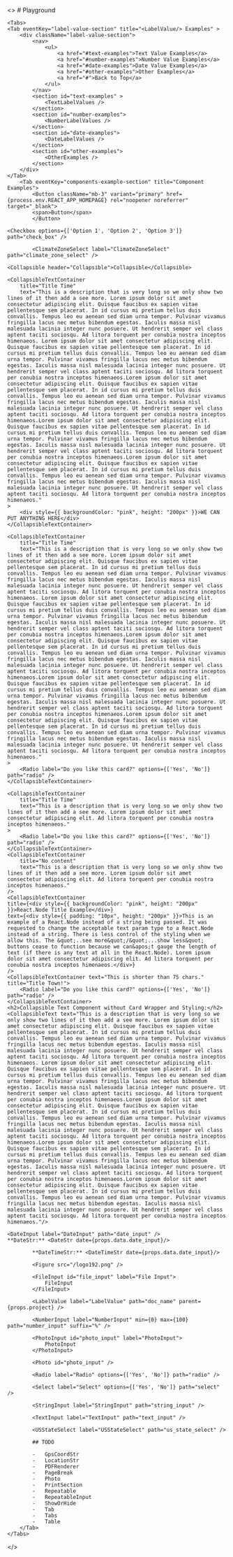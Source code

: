 
<>
    # Playground

    <Tabs>
    <Tab eventKey="label-value-section" title="<LabelValue/> Examples" >
        <div className="label-value-section">
            <nav>
                <ul>
                    <a href="#text-examples">Text Value Examples</a>
                    <a href="#number-examples">Number Value Examples</a>
                    <a href="#date-examples">Date Value Examples</a>
                    <a href="#other-examples">Other Examples</a>
                    <a href="#">Back to Top</a>
                </ul>
            </nav>
            <section id="text-examples" >
                <TextLabelValues />
            </section>
            <section id="number-examples">
                <NumberLabelValues />
            </section>
            <section id="date-examples">
                <DateLabelValues />
            </section>
            <section id="other-examples">
                <OtherExamples />
            </section>
        </div>
    </Tab>
        <Tab eventKey="components-example-section" title="Component Examples">
            <Button className="mb-3" variant="primary" href={process.env.REACT_APP_HOMEPAGE} rel="noopener noreferrer" target="_blank">
            <span>Button</span>
            </Button>

    <Checkbox options={['Option 1', 'Option 2', 'Option 3']} path="check_box" />

            <ClimateZoneSelect label="ClimateZoneSelect" path="climate_zone_select" />

    <Collapsible header="Collapsible">Collapsible</Collapsible>

    <CollapsibleTextContainer
        title="Title Time"
        text="This is a description that is very long so we only show two lines of it then add a see more. Lorem ipsum dolor sit amet consectetur adipiscing elit. Quisque faucibus ex sapien vitae pellentesque sem placerat. In id cursus mi pretium tellus duis convallis. Tempus leo eu aenean sed diam urna tempor. Pulvinar vivamus fringilla lacus nec metus bibendum egestas. Iaculis massa nisl malesuada lacinia integer nunc posuere. Ut hendrerit semper vel class aptent taciti sociosqu. Ad litora torquent per conubia nostra inceptos himenaeos. Lorem ipsum dolor sit amet consectetur adipiscing elit. Quisque faucibus ex sapien vitae pellentesque sem placerat. In id cursus mi pretium tellus duis convallis. Tempus leo eu aenean sed diam urna tempor. Pulvinar vivamus fringilla lacus nec metus bibendum egestas. Iaculis massa nisl malesuada lacinia integer nunc posuere. Ut hendrerit semper vel class aptent taciti sociosqu. Ad litora torquent per conubia nostra inceptos himenaeos.Lorem ipsum dolor sit amet consectetur adipiscing elit. Quisque faucibus ex sapien vitae pellentesque sem placerat. In id cursus mi pretium tellus duis convallis. Tempus leo eu aenean sed diam urna tempor. Pulvinar vivamus fringilla lacus nec metus bibendum egestas. Iaculis massa nisl malesuada lacinia integer nunc posuere. Ut hendrerit semper vel class aptent taciti sociosqu. Ad litora torquent per conubia nostra inceptos himenaeos.Lorem ipsum dolor sit amet consectetur adipiscing elit. Quisque faucibus ex sapien vitae pellentesque sem placerat. In id cursus mi pretium tellus duis convallis. Tempus leo eu aenean sed diam urna tempor. Pulvinar vivamus fringilla lacus nec metus bibendum egestas. Iaculis massa nisl malesuada lacinia integer nunc posuere. Ut hendrerit semper vel class aptent taciti sociosqu. Ad litora torquent per conubia nostra inceptos himenaeos.Lorem ipsum dolor sit amet consectetur adipiscing elit. Quisque faucibus ex sapien vitae pellentesque sem placerat. In id cursus mi pretium tellus duis convallis. Tempus leo eu aenean sed diam urna tempor. Pulvinar vivamus fringilla lacus nec metus bibendum egestas. Iaculis massa nisl malesuada lacinia integer nunc posuere. Ut hendrerit semper vel class aptent taciti sociosqu. Ad litora torquent per conubia nostra inceptos himenaeos."
    >
        <div style={{ backgroundColor: "pink", height: "200px" }}>WE CAN PUT ANYTHING HERE</div>
    </CollapsibleTextContainer>

    <CollapsibleTextContainer
        title="Title Time"
        text="This is a description that is very long so we only show two lines of it then add a see more. Lorem ipsum dolor sit amet consectetur adipiscing elit. Quisque faucibus ex sapien vitae pellentesque sem placerat. In id cursus mi pretium tellus duis convallis. Tempus leo eu aenean sed diam urna tempor. Pulvinar vivamus fringilla lacus nec metus bibendum egestas. Iaculis massa nisl malesuada lacinia integer nunc posuere. Ut hendrerit semper vel class aptent taciti sociosqu. Ad litora torquent per conubia nostra inceptos himenaeos. Lorem ipsum dolor sit amet consectetur adipiscing elit. Quisque faucibus ex sapien vitae pellentesque sem placerat. In id cursus mi pretium tellus duis convallis. Tempus leo eu aenean sed diam urna tempor. Pulvinar vivamus fringilla lacus nec metus bibendum egestas. Iaculis massa nisl malesuada lacinia integer nunc posuere. Ut hendrerit semper vel class aptent taciti sociosqu. Ad litora torquent per conubia nostra inceptos himenaeos.Lorem ipsum dolor sit amet consectetur adipiscing elit. Quisque faucibus ex sapien vitae pellentesque sem placerat. In id cursus mi pretium tellus duis convallis. Tempus leo eu aenean sed diam urna tempor. Pulvinar vivamus fringilla lacus nec metus bibendum egestas. Iaculis massa nisl malesuada lacinia integer nunc posuere. Ut hendrerit semper vel class aptent taciti sociosqu. Ad litora torquent per conubia nostra inceptos himenaeos.Lorem ipsum dolor sit amet consectetur adipiscing elit. Quisque faucibus ex sapien vitae pellentesque sem placerat. In id cursus mi pretium tellus duis convallis. Tempus leo eu aenean sed diam urna tempor. Pulvinar vivamus fringilla lacus nec metus bibendum egestas. Iaculis massa nisl malesuada lacinia integer nunc posuere. Ut hendrerit semper vel class aptent taciti sociosqu. Ad litora torquent per conubia nostra inceptos himenaeos.Lorem ipsum dolor sit amet consectetur adipiscing elit. Quisque faucibus ex sapien vitae pellentesque sem placerat. In id cursus mi pretium tellus duis convallis. Tempus leo eu aenean sed diam urna tempor. Pulvinar vivamus fringilla lacus nec metus bibendum egestas. Iaculis massa nisl malesuada lacinia integer nunc posuere. Ut hendrerit semper vel class aptent taciti sociosqu. Ad litora torquent per conubia nostra inceptos himenaeos."
    >
        <Radio label="Do you like this card?" options={['Yes', 'No']} path="radio" />
    </CollapsibleTextContainer>

    <CollapsibleTextContainer
        title="Title Time"
        text="This is a description that is very long so we only show two lines of it then add a see more. Lorem ipsum dolor sit amet consectetur adipiscing elit. Ad litora torquent per conubia nostra inceptos himenaeos."
    >
        <Radio label="Do you like this card?" options={['Yes', 'No']} path="radio" />
    </CollapsibleTextContainer>
    <CollapsibleTextContainer
        title="No content"
        text="This is a description that is very long so we only show two lines of it then add a see more. Lorem ipsum dolor sit amet consectetur adipiscing elit. Ad litora torquent per conubia nostra inceptos himenaeos."
    />
    <CollapsibleTextContainer
    title={<div style={{ backgroundColor: "pink", height: "200px" }}>React.Node Title Example</div>}
    text={<div style={{ padding: "10px", height: "200px" }}>This is an example of a React.Node instead of a string being passed. It was requested to change the acceptable text param type to a React.Node instead of a string. There is less control of the styling when we allow this. The &quot;..see more&quot;/&quot;...show less&quot; buttons cease to function because we can&apos;t gauge the length of text (if there is any text at all in the React.Node). Lorem ipsum dolor sit amet consectetur adipiscing elit. Ad litora torquent per conubia nostra inceptos himenaeos.</div>}
    />
    <CollapsibleTextContainer text="This is shorter than 75 chars." title="Title Town!">
        <Radio label="Do you like this card?" options={['Yes', 'No']} path="radio" />
    </CollapsibleTextContainer>
    <h2>Collapsible Text Component without Card Wrapper and Styling:</h2>
    <CollapsibleText text="This is a description that is very long so we only show two lines of it then add a see more. Lorem ipsum dolor sit amet consectetur adipiscing elit. Quisque faucibus ex sapien vitae pellentesque sem placerat. In id cursus mi pretium tellus duis convallis. Tempus leo eu aenean sed diam urna tempor. Pulvinar vivamus fringilla lacus nec metus bibendum egestas. Iaculis massa nisl malesuada lacinia integer nunc posuere. Ut hendrerit semper vel class aptent taciti sociosqu. Ad litora torquent per conubia nostra inceptos himenaeos. Lorem ipsum dolor sit amet consectetur adipiscing elit. Quisque faucibus ex sapien vitae pellentesque sem placerat. In id cursus mi pretium tellus duis convallis. Tempus leo eu aenean sed diam urna tempor. Pulvinar vivamus fringilla lacus nec metus bibendum egestas. Iaculis massa nisl malesuada lacinia integer nunc posuere. Ut hendrerit semper vel class aptent taciti sociosqu. Ad litora torquent per conubia nostra inceptos himenaeos.Lorem ipsum dolor sit amet consectetur adipiscing elit. Quisque faucibus ex sapien vitae pellentesque sem placerat. In id cursus mi pretium tellus duis convallis. Tempus leo eu aenean sed diam urna tempor. Pulvinar vivamus fringilla lacus nec metus bibendum egestas. Iaculis massa nisl malesuada lacinia integer nunc posuere. Ut hendrerit semper vel class aptent taciti sociosqu. Ad litora torquent per conubia nostra inceptos himenaeos.Lorem ipsum dolor sit amet consectetur adipiscing elit. Quisque faucibus ex sapien vitae pellentesque sem placerat. In id cursus mi pretium tellus duis convallis. Tempus leo eu aenean sed diam urna tempor. Pulvinar vivamus fringilla lacus nec metus bibendum egestas. Iaculis massa nisl malesuada lacinia integer nunc posuere. Ut hendrerit semper vel class aptent taciti sociosqu. Ad litora torquent per conubia nostra inceptos himenaeos.Lorem ipsum dolor sit amet consectetur adipiscing elit. Quisque faucibus ex sapien vitae pellentesque sem placerat. In id cursus mi pretium tellus duis convallis. Tempus leo eu aenean sed diam urna tempor. Pulvinar vivamus fringilla lacus nec metus bibendum egestas. Iaculis massa nisl malesuada lacinia integer nunc posuere. Ut hendrerit semper vel class aptent taciti sociosqu. Ad litora torquent per conubia nostra inceptos himenaeos."/>

    <DateInput label="DateInput" path="date_input" />
    **DateStr:** <DateStr date={props.data.date_input}/>

            **DateTimeStr:** <DateTimeStr date={props.data.date_input}/>

            <Figure src="/logo192.png" />

            <FileInput id="file_input" label="File Input">
                FileInput
            </FileInput>

            <LabelValue label="LabelValue" path="doc_name" parent={props.project} />

            <NumberInput label="NumberInput" min={0} max={100} path="number_input" suffix="%" />

            <PhotoInput id="photo_input" label="PhotoInput">
                PhotoInput
            </PhotoInput>

            <Photo id="photo_input" />

            <Radio label="Radio" options={['Yes', 'No']} path="radio" />

            <Select label="Select" options={['Yes', 'No']} path="select" />

            <StringInput label="StringInput" path="string_input" />

            <TextInput label="TextInput" path="text_input" />

            <USStateSelect label="USStateSelect" path="us_state_select" />

            ## TODO

            -   GpsCoordStr
            -   LocationStr
            -   PDFRenderer
            -   PageBreak
            -   Photo
            -   PrintSection
            -   Repeatable
            -   RepeatableInput
            -   ShowOrHide
            -   Tab
            -   Tabs
            -   Table
        </Tab>
    </Tabs>
</>
